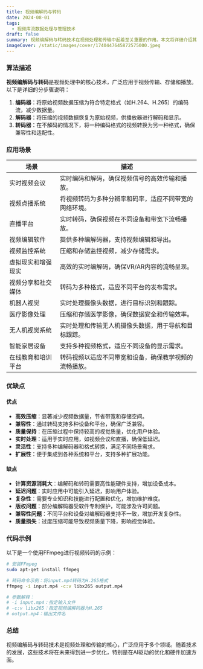 ```yaml
---
title: 视频编解码与转码
date: 2024-08-01
tags:
  - 视频库流数据处理与管理技术
draft: false
summary: 视频编解码与转码技术在视频处理和传输中起着至关重要的作用。本文将详细介绍其原理、应用场景、优缺点及代码示例。
imageCover: /static/images/cover/1740447645872575000.jpeg
---
```


### 算法描述

**视频编解码与转码**是视频处理中的核心技术，广泛应用于视频传输、存储和播放。以下是详细的分步骤说明：

1. **编码器**：将原始视频数据压缩为符合特定格式（如H.264、H.265）的编码流，减少数据量。
2. **解码器**：将压缩的视频数据恢复为原始视频，供播放器进行解码和显示。
3. **转码器**：在不解码的情况下，将一种编码格式的视频转换为另一种格式，确保兼容性和适配性。

### 应用场景

| **场景**           | **描述**                                               |
| ------------------ | ------------------------------------------------------ |
| 实时视频会议       | 实时编码和解码，确保视频信号的高效传输和播放。         |
| 视频点播系统       | 将视频转码为多种分辨率和码率，适应不同带宽的网络环境。 |
| 直播平台           | 实时转码，确保视频在不同设备和带宽下流畅播放。         |
| 视频编辑软件       | 提供多种编解码器，支持视频编辑和导出。                 |
| 视频监控系统       | 压缩和存储监控视频，减少存储需求。                     |
| 虚拟现实和增强现实 | 高效的实时编解码，确保VR/AR内容的流畅呈现。            |
| 视频分享和社交媒体 | 转码为多种格式，适应不同平台的发布需求。               |
| 机器人视觉         | 实时处理摄像头数据，进行目标识别和跟踪。               |
| 医疗影像处理       | 压缩和存储医学影像，确保数据安全和传输效率。           |
| 无人机视觉系统     | 实时处理和传输无人机摄像头数据，用于导航和目标跟踪。   |
| 智能家居设备       | 支持多种视频格式，适应不同设备的显示需求。             |
| 在线教育和培训平台 | 转码视频以适应不同带宽和设备，确保教学视频的流畅播放。 |

### 优缺点

#### 优点

- **高效压缩**：显著减少视频数据量，节省带宽和存储空间。
- **兼容性**：通过转码支持多种设备和平台，确保广泛兼容。
- **质量保持**：在压缩过程中保持较高的视觉质量，优化用户体验。
- **实时处理**：适用于实时应用，如视频会议和直播，确保低延迟。
- **灵活性**：支持多种编解码器和格式转换，满足不同场景需求。
- **扩展性**：便于集成到各种系统和平台，支持多种扩展功能。

#### 缺点

- **计算资源消耗大**：编解码和转码需要高性能硬件支持，增加设备成本。
- **延迟问题**：实时应用中可能引入延迟，影响用户体验。
- **复杂性**：需要专业知识和技能进行配置和优化，增加维护难度。
- **版权问题**：部分编解码器受软件专利保护，可能涉及许可问题。
- **兼容性问题**：不同平台和设备对编解码器支持不一致，增加开发复杂性。
- **质量损失**：过度压缩可能导致视频质量下降，影响视觉体验。

### 代码示例

以下是一个使用FFmpeg进行视频转码的示例：

```bash
# 安装FFmpeg
sudo apt-get install ffmpeg

# 转码命令示例：将input.mp4转码为H.265格式
ffmpeg -i input.mp4 -c:v libx265 output.mp4

# 参数解释：
# -i input.mp4：指定输入文件
# -c:v libx265：指定视频编解码器为H.265
# output.mp4：输出文件名
```

### 总结

视频编解码与转码技术是视频处理和传输的核心，广泛应用于多个领域。随着技术的发展，这些技术将在未来得到进一步优化，特别是在AI驱动的优化和硬件加速方面。
